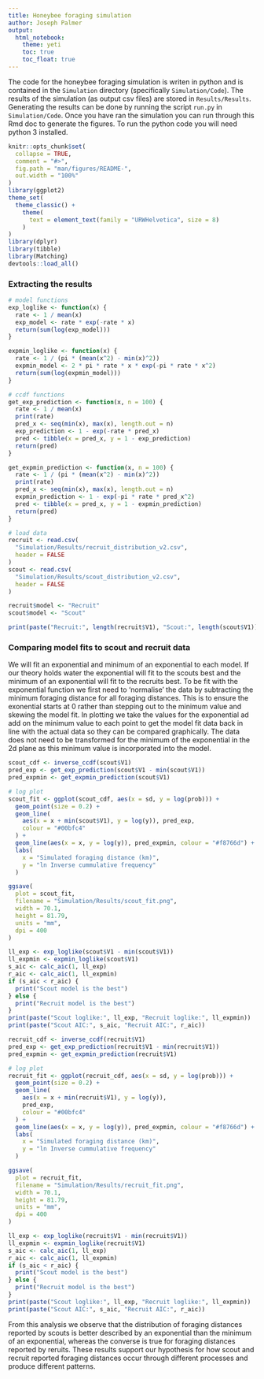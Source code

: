 ```yaml
---
title: Honeybee foraging simulation
author: Joseph Palmer
output:
  html_notebook:
    theme: yeti
    toc: true
    toc_float: true
---
```


The code for the honeybee foraging simulation is writen in python and is contained in the `Simulation` directory (specifically `Simulation/Code`). The results of the simulation (as output csv files) are stored in `Results/Results`. Generating the results can be done by running the script `run.py` in `Simulation/Code`. Once you have ran the simulation you can run through this Rmd doc to generate the figures. To run the python code you will need python 3 installed.

```r
knitr::opts_chunk$set(
  collapse = TRUE,
  comment = "#>",
  fig.path = "man/figures/README-",
  out.width = "100%"
)
library(ggplot2)
theme_set(
  theme_classic() +
    theme(
      text = element_text(family = "URWHelvetica", size = 8)
    )
)
library(dplyr)
library(tibble)
library(Matching)
devtools::load_all()
```

### Extracting the results

```r

# model functions
exp_loglike <- function(x) {
  rate <- 1 / mean(x)
  exp_model <- rate * exp(-rate * x)
  return(sum(log(exp_model)))
}

expmin_loglike <- function(x) {
  rate <- 1 / (pi * (mean(x^2) - min(x)^2))
  expmin_model <- 2 * pi * rate * x * exp(-pi * rate * x^2)
  return(sum(log(expmin_model)))
}

# ccdf functions
get_exp_prediction <- function(x, n = 100) {
  rate <- 1 / mean(x)
  print(rate)
  pred_x <- seq(min(x), max(x), length.out = n)
  exp_prediction <- 1 - exp(-rate * pred_x)
  pred <- tibble(x = pred_x, y = 1 - exp_prediction)
  return(pred)
}

get_expmin_prediction <- function(x, n = 100) {
  rate <- 1 / (pi * (mean(x^2) - min(x)^2))
  print(rate)
  pred_x <- seq(min(x), max(x), length.out = n)
  expmin_prediction <- 1 - exp(-pi * rate * pred_x^2)
  pred <- tibble(x = pred_x, y = 1 - expmin_prediction)
  return(pred)
}

# load data
recruit <- read.csv(
  "Simulation/Results/recruit_distribution_v2.csv",
  header = FALSE
)
scout <- read.csv(
  "Simulation/Results/scout_distribution_v2.csv",
  header = FALSE
)

recruit$model <- "Recruit"
scout$model <- "Scout"

print(paste("Recruit:", length(recruit$V1), "Scout:", length(scout$V1)))
```

### Comparing model fits to scout and recruit data

We will fit an exponential and minimum of an exponential to each model. If our theory holds water the exponential will fit to the scouts best and the minimum of an exponential will fit to the recruits best. To be fit with the exponential function we first need to 'normalise' the data by subtracting the minimum foraging distance for all foraging distances. This is to ensure the exonential starts at 0 rather than stepping out to the minimum value and skewing the model fit. In plotting we take the values for the exponential ad add on the minimum value to each point to get the model fit data back in line with the actual data so they can be compared graphically. The data does not need to be transformed for the minimum of the exponential in the 2d plane as this minimum value is incorporated into the model.

```r
scout_cdf <- inverse_ccdf(scout$V1)
pred_exp <- get_exp_prediction(scout$V1 - min(scout$V1))
pred_expmin <- get_expmin_prediction(scout$V1)

# log plot
scout_fit <- ggplot(scout_cdf, aes(x = sd, y = log(prob))) +
  geom_point(size = 0.2) +
  geom_line(
    aes(x = x + min(scout$V1), y = log(y)), pred_exp,
    colour = "#00bfc4"
  ) +
  geom_line(aes(x = x, y = log(y)), pred_expmin, colour = "#f8766d") +
  labs(
    x = "Simulated foraging distance (km)",
    y = "ln Inverse cummulative frequency"
  )

ggsave(
  plot = scout_fit,
  filename = "Simulation/Results/scout_fit.png",
  width = 70.1,
  height = 81.79,
  units = "mm",
  dpi = 400
)

ll_exp <- exp_loglike(scout$V1 - min(scout$V1))
ll_expmin <- expmin_loglike(scout$V1)
s_aic <- calc_aic(1, ll_exp)
r_aic <- calc_aic(1, ll_expmin)
if (s_aic < r_aic) {
  print("Scout model is the best")
} else {
  print("Recruit model is the best")
}
print(paste("Scout loglike:", ll_exp, "Recruit loglike:", ll_expmin))
print(paste("Scout AIC:", s_aic, "Recruit AIC:", r_aic))
```

```r
recruit_cdf <- inverse_ccdf(recruit$V1)
pred_exp <- get_exp_prediction(recruit$V1 - min(recruit$V1))
pred_expmin <- get_expmin_prediction(recruit$V1)

# log plot
recruit_fit <- ggplot(recruit_cdf, aes(x = sd, y = log(prob))) +
  geom_point(size = 0.2) +
  geom_line(
    aes(x = x + min(recruit$V1), y = log(y)),
    pred_exp,
    colour = "#00bfc4"
  ) +
  geom_line(aes(x = x, y = log(y)), pred_expmin, colour = "#f8766d") +
  labs(
    x = "Simulated foraging distance (km)",
    y = "ln Inverse cummulative frequency"
  )

ggsave(
  plot = recruit_fit,
  filename = "Simulation/Results/recruit_fit.png",
  width = 70.1,
  height = 81.79,
  units = "mm",
  dpi = 400
)

ll_exp <- exp_loglike(recruit$V1 - min(recruit$V1))
ll_expmin <- expmin_loglike(recruit$V1)
s_aic <- calc_aic(1, ll_exp)
r_aic <- calc_aic(1, ll_expmin)
if (s_aic < r_aic) {
  print("Scout model is the best")
} else {
  print("Recruit model is the best")
}
print(paste("Scout loglike:", ll_exp, "Recruit loglike:", ll_expmin))
print(paste("Scout AIC:", s_aic, "Recruit AIC:", r_aic))
```

From this analysis we observe that the distribution of foraging distances reported by scouts is better described by an exponential than the minimum of an exponential, whereas the converse is true for foraging distances reported by reruits. These results support our hypothesis for how scout and recruit reported foraging distances occur through different processes and produce different patterns.
